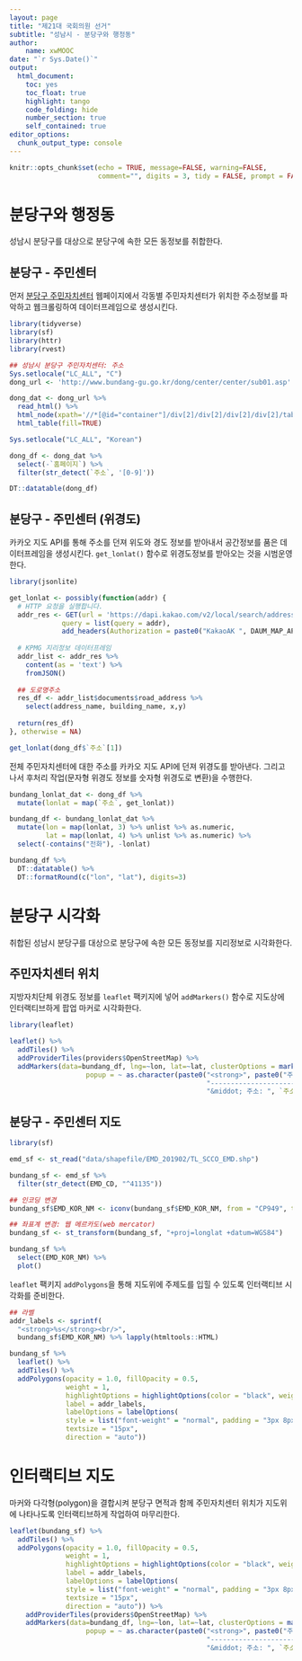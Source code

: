 ```yaml
---
layout: page
title: "제21대 국회의원 선거"
subtitle: "성남시 - 분당구와 행정동"
author:
    name: xwMOOC
date: "`r Sys.Date()`"
output:
  html_document: 
    toc: yes
    toc_float: true
    highlight: tango
    code_folding: hide
    number_section: true
    self_contained: true
editor_options: 
  chunk_output_type: console
---
```


```r
knitr::opts_chunk$set(echo = TRUE, message=FALSE, warning=FALSE,
                      comment="", digits = 3, tidy = FALSE, prompt = FALSE, fig.align = 'center')
```

# 분당구와 행정동 {#bundang-map}

성남시 분당구를 대상으로 분당구에 속한 모든 동정보를 취합한다.

## 분당구 - 주민센터 {#bundang-map-data}

먼저 [분당구 주민자치센터](http://www.bundang-gu.go.kr/dong/center/center/sub01.asp) 웹페이지에서
각동별 주민자치센터가 위치한 주소정보를 파악하고 웹크롤링하여 데이터프레임으로 생성시킨다.


```r
library(tidyverse)
library(sf)
library(httr)
library(rvest)

## 성남시 분당구 주민자치센터: 주소
Sys.setlocale("LC_ALL", "C")
dong_url <- 'http://www.bundang-gu.go.kr/dong/center/center/sub01.asp'

dong_dat <- dong_url %>% 
  read_html() %>% 
  html_node(xpath='//*[@id="container"]/div[2]/div[2]/div[2]/div[2]/table') %>% 
  html_table(fill=TRUE) 

Sys.setlocale("LC_ALL", "Korean")

dong_df <- dong_dat %>% 
  select(-`홈페이지`) %>% 
  filter(str_detect(`주소`, '[0-9]'))

DT::datatable(dong_df)
```


## 분당구 - 주민센터 (위경도)  {#bundang-map-lonlat}

카카오 지도 API를 통해 주소를 던져 위도와 경도 정보를 받아내서 공간정보를 품은 데이터프레임을 생성시킨다.
`get_lonlat()` 함수로 위경도정보를 받아오는 것을 시범운영한다.

```r
library(jsonlite)

get_lonlat <- possibly(function(addr) {
  # HTTP 요청을 실행합니다. 
  addr_res <- GET(url = 'https://dapi.kakao.com/v2/local/search/address.json',
             query = list(query = addr),
             add_headers(Authorization = paste0("KakaoAK ", DAUM_MAP_API_KEY)))
  
  # KPMG 지리정보 데이터프레임
  addr_list <- addr_res %>% 
    content(as = 'text') %>% 
    fromJSON()
  
  ## 도로명주소
  res_df <- addr_list$documents$road_address %>% 
    select(address_name, building_name, x,y)
  
  return(res_df)
}, otherwise = NA)

get_lonlat(dong_df$`주소`[1])
```

전체 주민자치센터에 대한 주소를 카카오 지도 API에 던져 위경도를 받아낸다.
그리고 나서 후처리 작업(문자형 위경도 정보를 숫자형 위경도로 변환)을 수행한다.

```r
bundang_lonlat_dat <- dong_df %>% 
  mutate(lonlat = map(`주소`, get_lonlat))

bundang_df <- bundang_lonlat_dat %>% 
  mutate(lon = map(lonlat, 3) %>% unlist %>% as.numeric,
         lat = map(lonlat, 4) %>% unlist %>% as.numeric) %>% 
  select(-contains("전화"), -lonlat)

bundang_df %>% 
  DT::datatable() %>% 
  DT::formatRound(c("lon", "lat"), digits=3)
```


# 분당구 시각화 {#bundang-map-viz}

취합된 성남시 분당구를 대상으로 분당구에 속한 모든 동정보를 지리정보로 시각화한다.

## 주민자치센터 위치 {#local-government-viz-marker}

지방자치단체 위경도 정보를 `leaflet` 팩키지에 넣어 `addMarkers()` 함수로 지도상에 인터랙티브하게 팝업 마커로 시각화한다.


```r
library(leaflet)

leaflet() %>%
  addTiles() %>% 
  addProviderTiles(providers$OpenStreetMap) %>% 
  addMarkers(data=bundang_df, lng=~lon, lat=~lat, clusterOptions = markerClusterOptions(),
                   popup = ~ as.character(paste0("<strong>", paste0("주민센터명: ", `주민센터명`), "</strong><br>",
                                                 "-----------------------------------------------------------<br>",
                                                 "&middot; 주소: ", `주소`, "<br>")))

```


## 분당구 - 주민센터 지도 {#bundang-map-shapefile}

```r
library(sf)

emd_sf <- st_read("data/shapefile/EMD_201902/TL_SCCO_EMD.shp")

bundang_sf <- emd_sf %>% 
  filter(str_detect(EMD_CD, "^41135"))

## 인코딩 변경
bundang_sf$EMD_KOR_NM <- iconv(bundang_sf$EMD_KOR_NM, from = "CP949", to = "UTF-8", sub = NA, mark = TRUE, toRaw = FALSE)

## 좌표계 변경: 웹 메르카도(web mercator)
bundang_sf <- st_transform(bundang_sf, "+proj=longlat +datum=WGS84")

bundang_sf %>% 
  select(EMD_KOR_NM) %>% 
  plot()
```

`leaflet` 팩키지 `addPolygons`을 통해 지도위에 주제도를 입힐 수 있도록 인터랙티브 시각화를 준비한다.

```r
## 라벨
addr_labels <- sprintf(
  "<strong>%s</strong><br/>",
  bundang_sf$EMD_KOR_NM) %>% lapply(htmltools::HTML)

bundang_sf %>% 
  leaflet() %>%
  addTiles() %>% 
  addPolygons(opacity = 1.0, fillOpacity = 0.5,
              weight = 1,
              highlightOptions = highlightOptions(color = "black", weight = 3,  bringToFront = TRUE),
              label = addr_labels,
              labelOptions = labelOptions(
              style = list("font-weight" = "normal", padding = "3px 8px"),
              textsize = "15px",
              direction = "auto")) 
```


# 인터랙티브 지도 {#local-government-viz-map-all}

마커와 다각형(polygon)을 결합시켜 분당구 면적과 함께 주민자치센터 위치가 지도위에 나타나도록 인터랙티브하게 작업하여 마무리한다.

```r
leaflet(bundang_sf) %>%
  addTiles() %>% 
  addPolygons(opacity = 1.0, fillOpacity = 0.5,
              weight = 1,
              highlightOptions = highlightOptions(color = "black", weight = 3,  bringToFront = TRUE),
              label = addr_labels,
              labelOptions = labelOptions(
              style = list("font-weight" = "normal", padding = "3px 8px"),
              textsize = "15px",
              direction = "auto")) %>% 
    addProviderTiles(providers$OpenStreetMap) %>% 
    addMarkers(data=bundang_df, lng=~lon, lat=~lat, clusterOptions = markerClusterOptions(),
                   popup = ~ as.character(paste0("<strong>", paste0("주민센터명: ", `주민센터명`), "</strong><br>",
                                                 "-----------------------------------------------------------<br>",
                                                 "&middot; 주소: ", `주소`, "<br>")))
  
```








